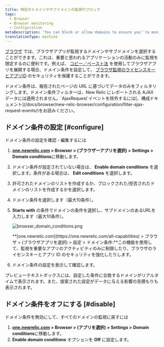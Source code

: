 ```yaml
---
title: 特定のドメインやサブドメインの監視やブロック
tags:
  - Browser
  - Browser monitoring
  - Configuration
metaDescription: 'You can block or allow domains to ensure you''re monitoring only the most important activity, or to enhance the security of your license key.'
translationType: machine
---
```



[ブラウザ](/docs/browser/new-relic-browser/getting-started/introduction-new-relic-browser) では、ブラウザアプリが監視するドメインやサブドメインを選択することができます。これは、重要と思われるアプリケーションの活動のみに監視を限定するのに便利です。例えば、 [コピー／ペースト法](/docs/browser/new-relic-browser/installation-configuration/add-apps-new-relic-browser) を使用してブラウザアプリを展開する場合、ドメイン条件を設定して、 [ブラウザ監視のライセンスキーとアプリID](/docs/browser/new-relic-browser/installation-configuration/copy-browser-monitoring-license-key-app-id) のセキュリティを保護することができます。

<Callout variant="tip">
  ドメイン条件は、報告されたページの URL に基づいてデータのみをフィルタリングします。ドメイン条件フィルターは、New Relic にレポートされる AJAX データには適用されません。`AjaxRequest`イベントを除外するには[、構成ドキュメント](/docs/browser/new-relic-browser/configuration/filter-ajax-request-events/)をお読みください。
</Callout>

## ドメイン条件の設定 [#configure]

ドメイン条件の設定を確認・編集するには

1. **[one.newrelic.com](https://one.newrelic.com/all-capabilities) > Browser > (ブラウザーアプリを選択) > Settings > Domain conditions**に移動します。

2. ドメイン条件が設定されていない場合は、 **Enable domain conditions** を選択します。条件がある場合は、 **Edit conditions** を選択します。

3. 許可されたドメインのリストを作成するか、ブロックされた/拒否されたドメインのリストを作成するかを選択します。

4. ドメイン条件を選択します（最大10条件）。

5. **Starts with** の条件でドメインの条件を選択し、サブドメインのあるURLを入力します（最大10条件）。

   <img
     title="browser_domain_conditions.png"
     alt="browser_domain_conditions.png"
     src={browserDomainSettings}
   />

   <figcaption>
     **[one.newrelic.com](https://one.newrelic.com/all-capabilities) > ブラウザ > (ブラウザアプリを選択) > 設定 > ドメイン条件:**この機能を使用して、監視を重要なアプリのアクティビティのみに制限したり、ブラウザのライセンスキーとアプリ ID のセキュリティを強化したりします。
   </figcaption>

6. ドメイン条件の設定を表示して確認します。

プレビューテキストボックスには、設定した条件に合致するドメインがリアルタイムで表示されます。また、提案された設定がデータに与える影響の見積もりも表示されます。

## ドメイン条件をオフにする [#disable]

ドメイン条件を無効にして、すべてのドメインの監視に戻すには

1. **[one.newrelic.com](https://one.newrelic.com/all-capabilities) > Browser > (アプリを選択) > Settings > Domain conditions**に移動します。
2. **Enable domain conditions** オプションを **Off** に設定します。
